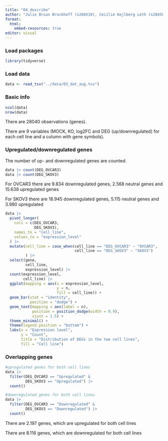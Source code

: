 ```yaml
---
title: "04_describe"
author: "Julie Bruun Brockhoff (s204519), Cecilie Kejlberg Leth (s204584), Amalie Drud Nielsen (s204560), Chrysillis Hellemann Polhaus (s153664), Lise Lotte Eriksen (s154123)"
format: 
  html:
    embed-resources: true
editor: visual
---
```


### Load packages

```r
library(tidyverse)
```

### Load data

```r
data <- read_tsv("../data/03_dat_aug.tsv")
```

### Basic info

```r
ncol(data)
nrow(data)
```

There are 28040 observations (genes).

There are 9 variables (MOCK, KO, log2FC and DEG (up/downregulated) for each cell line and a column with gene symbols).

### Upregulated/downregulated genes

The number of up- and downregulated genes are counted.

```r
data |> count(DEG_OVCAR3)
data |> count(DEG_SKOV3)
```

For OVCAR3 there are 9.834 downregulated genes, 2.568 neutral genes and 15.638 upregulated genes

For SKOV3 there are 18.945 downregulated genes, 5.115 neutral genes and 3.980 upregulated

```r
data |> 
  pivot_longer(
    cols = c(DEG_OVCAR3, 
             DEG_SKOV3), 
    names_to = "cell_line", 
    values_to = "expression_level"
  ) |> 
  mutate(cell_line = case_when(cell_line == "DEG_OVCAR3" ~ "OVCAR3",
                               cell_line == "DEG_SKOV3" ~ "SKOV3")
         ) |> 
  select(gene, 
         cell_line, 
         expression_level) |> 
  count(expression_level, 
        cell_line) |> 
  ggplot(mapping = aes(x = expression_level, 
                       y = n, 
                       fill = cell_line)) +
  geom_bar(stat = "identity", 
           position = "dodge") +
  geom_text(mapping = aes(label = n), 
            position = position_dodge(width = 0.9),
            vjust = 1.5) +
  theme_minimal() + 
  theme(legend.position = "bottom") +
  labs(x = "Expression level",
       y = "Count",
       title = "Distribution of DEGs in the two cell lines",
       fill = "Cell line")

```

### Overlapping genes

```r
#upregulated genes for both cell lines
data |> 
  filter(DEG_OVCAR3 == "Upregulated" &
         DEG_SKOV3 == "Upregulated") |>
  count()

#downregulated genes for both cell lines
data |> 
  filter(DEG_OVCAR3 == "Downregulated" &
         DEG_SKOV3 == "Downregulated") |>
  count()
```

There are 2.197 genes, which are upregulated for both cell lines

There are 8.116 genes, which are downregulated for both cell lines
